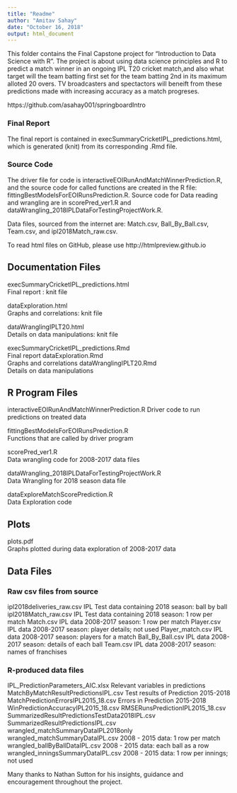 ```yaml
---
title: "Readme"
author: "Amitav Sahay"
date: "October 16, 2018"
output: html_document
---
```


This folder contains the Final Capstone project for "Introduction to Data Science with R".
The project is about using data science principles and R to predict a match winner in an ongoing IPL T20 cricket match,and also what target will the team batting first set for the team batting 2nd in its maximum alloted 20 overs. TV broadcasters and spectactors will beneift from these predictions made with increasing accuracy as a match progreses. 

https://github.com/asahay001/springboardIntro


### Final Report
The final report is contained in execSummaryCricketIPL_predictions.html, which is generated (knit) from its corresponding .Rmd file. 

### Source Code
The driver file for code is interactiveEOIRunAndMatchWinnerPrediction.R, and the source code for called functions are created in the R file: fittingBestModelsForEOIRunsPrediction.R. Source code for Data reading and wrangling are in scorePred_ver1.R and dataWrangling_2018IPLDataForTestingProjectWork.R.  

Data files, sourced from the internet are: Match.csv, Ball_By_Ball.csv, Team.csv, and ipl2018Match_raw.csv.

To read html files on GitHub, please use  http://htmlpreview.github.io


## Documentation Files

execSummaryCricketIPL_predictions.html  
  Final report : knit file
  
dataExploration.html                    
  Graphs and correlations: knit file
  
dataWranglingIPLT20.html                
  Details on data manipulations: knit file
  
execSummaryCricketIPL_predictions.Rmd   
  Final report
dataExploration.Rmd                     
  Graphs and correlations
dataWranglingIPLT20.Rmd                 
  Details on data manipulations

## R Program Files

interactiveEOIRunAndMatchWinnerPrediction.R 
  Driver code to run predictions on treated data
  
fittingBestModelsForEOIRunsPrediction.R     
  Functions that are called by driver program
  
scorePred_ver1.R                            
  Data wrangling code for 2008-2017 data files
  
dataWrangling_2018IPLDataForTestingProjectWork.R    
  Data Wrangling for 2018 season data file
  
dataExploreMatchScorePrediction.R           
  Data Exploration code
  

## Plots
plots.pdf         
  Graphs plotted during data exploration of 2008-2017 data
  

## Data Files

### Raw csv files from source

ipl2018deliveries_raw.csv         IPL Test data containing 2018 season: ball by ball
ipl2018Match_raw.csv              IPL Test data containing 2018 season: 1 row per match
Match.csv                         IPL data 2008-2017 season: 1 row per match
Player.csv                        IPL data 2008-2017 season: player details; not used
Player_match.csv                  IPL data 2008-2017 season: players for a match
Ball_By_Ball.csv                  IPL data 2008-2017 season: details of each ball
Team.csv                          IPL data 2008-2017 season: names of franchises


### R-produced data files

IPL_PredictionParameters_AIC.xlsx               Relevant variables in predictions
MatchByMatchResultPredictionsIPL.csv            Test results of Prediction 2015-2018
MatchPredictionErrorsIPL2015_18.csv             Errors in Prediction 2015-2018
WinPredictionAccuracyIPL2015_18.csv
RMSERunsPredictionIPL2015_18.csv
SummarizedResultPredictionsTestData2018IPL.csv
SummarizedResultPredictionsIPL.csv
wrangled_matchSummaryDataIPL2018only
wrangled_matchSummaryDataIPL.csv                2008 - 2015 data: 1 row per match
wrangled_ballByBallDataIPL.csv                  2008 - 2015 data: each ball as a row
wrangled_inningsSummaryDataIPL.csv              2008 - 2015 data: 1 row per innings; not used


Many thanks to Nathan Sutton for his insights, guidance and encouragement throughout the project.

